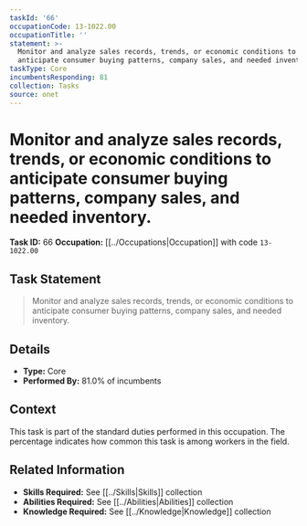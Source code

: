 ```yaml
---
taskId: '66'
occupationCode: 13-1022.00
occupationTitle: ''
statement: >-
  Monitor and analyze sales records, trends, or economic conditions to
  anticipate consumer buying patterns, company sales, and needed inventory.
taskType: Core
incumbentsResponding: 81
collection: Tasks
source: onet
---
```

# Monitor and analyze sales records, trends, or economic conditions to anticipate consumer buying patterns, company sales, and needed inventory.

**Task ID:** 66
**Occupation:** [[../Occupations|Occupation]] with code `13-1022.00`

## Task Statement

> Monitor and analyze sales records, trends, or economic conditions to anticipate consumer buying patterns, company sales, and needed inventory.

## Details

- **Type:** Core
- **Performed By:** 81.0% of incumbents

## Context

This task is part of the standard duties performed in this occupation. The percentage indicates how common this task is among workers in the field.

## Related Information

- **Skills Required:** See [[../Skills|Skills]] collection
- **Abilities Required:** See [[../Abilities|Abilities]] collection
- **Knowledge Required:** See [[../Knowledge|Knowledge]] collection
